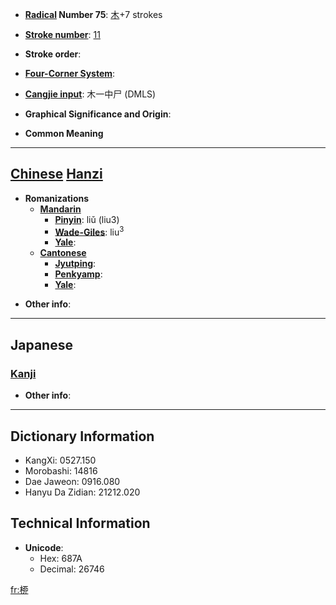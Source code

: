 * '''[[Wiktionary:Chinese radical index| Radical]] Number 75''': [[Wiktionary:Chinese radical index 木|木]]+7 strokes

* '''[[Wiktionary:Chinese total strokes index|Stroke number]]''': [[Wiktionary:Chinese total strokes index 11|11]]

* '''Stroke order''': 

* '''[[Wiktionary:Chinese four corner index|Four-Corner System]]''': 

* '''[[Wiktionary:Chinese Cangjie index|Cangjie input]]''': 木一中尸 (DMLS)

* '''Graphical Significance and Origin''': 

* '''Common Meaning'''

----

== [[Chinese]] [[Hanzi]] ==

* '''Romanizations'''
** '''[[Mandarin]]'''
*** '''[[Pinyin]]''': liǔ (liu3)
*** '''[[Wade-Giles]]''': liu<sup>3</sup>
*** '''[[Yale]]''': 
** '''[[Cantonese]]'''
*** '''[[Jyutping]]''':
*** '''[[Penkyamp]]''': 
*** '''[[Yale]]''': 

* '''Other info''': 

----

==Japanese==
===[[Kanji]]===
{{kanji|on readings=[[りゅう]] (ryū)|kun readings=[[やなぎ]] (yanagi)}}

* '''Other info''':  

----

== Dictionary Information ==

* KangXi: 0527.150
* Morobashi: 14816
* Dae Jaweon: 0916.080
* Hanyu Da Zidian: 21212.020

== Technical Information ==

* '''Unicode''':
** Hex: 687A
** Decimal: 26746

[[fr:桺]]